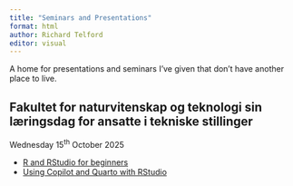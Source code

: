 ```yaml
---
title: "Seminars and Presentations"
format: html
author: Richard Telford
editor: visual
---
```


A home for presentations and seminars I've given that don't have another place to live.

## Fakultet for naturvitenskap og teknologi sin læringsdag for ansatte i tekniske stillinger

Wednesday 15^th^ October 2025

- [R and RStudio for beginners](R_RStudio.html)
- [Using Copilot and Quarto with RStudio](copilot-quarto.html)